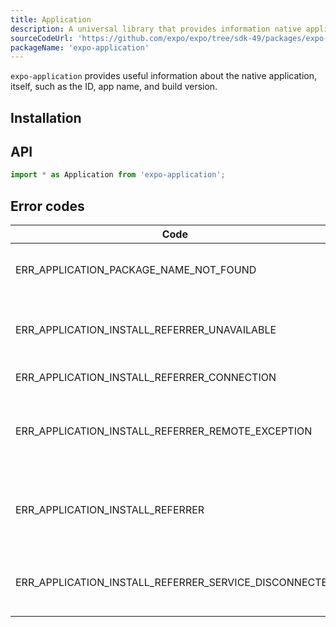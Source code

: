 ```yaml
---
title: Application
description: A universal library that provides information native application's ID, app name and build version at runtime.
sourceCodeUrl: 'https://github.com/expo/expo/tree/sdk-49/packages/expo-application'
packageName: 'expo-application'
---
```



`expo-application` provides useful information about the native application, itself, such as the ID, app name, and build version.

<PlatformsSection android emulator ios simulator web />

## Installation

<APIInstallSection />

## API

```js
import * as Application from 'expo-application';
```

<APISection packageName="expo-application" apiName="Application" />

## Error codes

| Code                                                  | Description                                                                                                                                                                                                                                                                                                                                                                                                    |
| ----------------------------------------------------- | -------------------------------------------------------------------------------------------------------------------------------------------------------------------------------------------------------------------------------------------------------------------------------------------------------------------------------------------------------------------------------------------------------------- |
| ERR_APPLICATION_PACKAGE_NAME_NOT_FOUND                | Error code thrown by `getInstallationTimeAsync` and `getLastUpdateTimeAsync`. This may be thrown if the package information or package name could not be retrieved.                                                                                                                                                                                                                                            |
| ERR_APPLICATION_INSTALL_REFERRER_UNAVAILABLE          | The current Play Store app doesn't provide the installation referrer API, or the Play Store may not be installed. This error code may come up when testing on an AVD that doesn't come with the Play Store pre-installed, such as the Google Pixel 3 and Nexus 6.                                                                                                                                              |
| ERR_APPLICATION_INSTALL_REFERRER_CONNECTION           | A connection could not be established to the Google Play Store.                                                                                                                                                                                                                                                                                                                                                |
| ERR_APPLICATION_INSTALL_REFERRER_REMOTE_EXCEPTION     | A `RemoteException` was thrown after a connection was established to the Play Store. This may happen if the process hosting the remote object is no longer available, which usually means the process crashed. See https://stackoverflow.com/questions/3156389/android-remoteexceptions-and-services.                                                                                                          |
| ERR_APPLICATION_INSTALL_REFERRER                      | General default case error code for the `getInstallReferrerAsync` method. This error code will be thrown if an exception occurred when getting the install referrer, but the exception was none of the more precise errors. The [`responseCode`](https://developer.android.com/reference/com/android/installreferrer/api/InstallReferrerClient.InstallReferrerResponse.html) is provided along with the error. |
| ERR_APPLICATION_INSTALL_REFERRER_SERVICE_DISCONNECTED | Connection to the install referrer service was lost. This error is thrown when an attempt was made to connect and set up the install referrer service, but the connection was lost. See the [Android documentation](https://developer.android.com/reference/com/android/installreferrer/api/InstallReferrerStateListener) for more information.                                                                |
